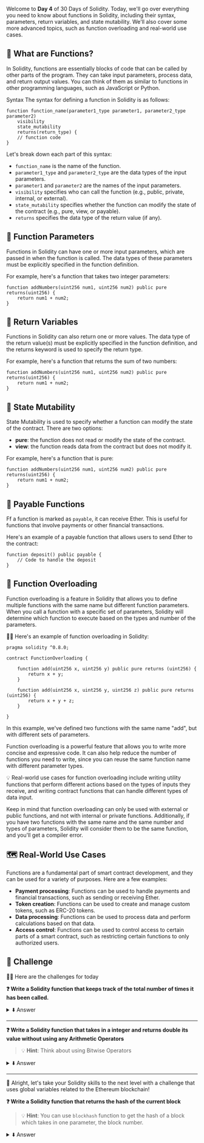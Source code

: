 Welcome to **Day 4** of 30 Days of Solidity. Today, we'll go over everything you need to know about functions in Solidity, including their syntax, parameters, return variables, and state mutability. We'll also cover some more advanced topics, such as function overloading and real-world use cases.

## 🤔 What are Functions?

In Solidity, functions are essentially blocks of code that can be called by other parts of the program. They can take input parameters, process data, and return output values. You can think of them as similar to functions in other programming languages, such as JavaScript or Python.

Syntax
The syntax for defining a function in Solidity is as follows:

```solidity copy
function function_name(parameter1_type parameter1, parameter2_type parameter2)
    visibility
    state_mutability
    returns(return_type) {
    // function code
}
```

Let's break down each part of this syntax:

- `function_name` is the name of the function.
- `parameter1_type` and `parameter2_type` are the data types of the input parameters.
- `parameter1` and `parameter2` are the names of the input parameters.
- `visibility` specifies who can call the function (e.g., public, private, internal, or external).
- `state_mutability` specifies whether the function can modify the state of the contract (e.g., pure, view, or payable).
- `returns` specifies the data type of the return value (if any).

## 📍 Function Parameters

Functions in Solidity can have one or more input parameters, which are passed in when the function is called. The data types of these parameters must be explicitly specified in the function definition.

For example, here's a function that takes two integer parameters:

```solidity copy
function addNumbers(uint256 num1, uint256 num2) public pure returns(uint256) {
    return num1 + num2;
}
```

## 📍 Return Variables

Functions in Solidity can also return one or more values. The data type of the return value(s) must be explicitly specified in the function definition, and the returns keyword is used to specify the return type.

For example, here's a function that returns the sum of two numbers:

```solidity copy
function addNumbers(uint256 num1, uint256 num2) public pure returns(uint256) {
    return num1 + num2;
}
```

## 📍 State Mutability

State Mutability is used to specify whether a function can modify the state of the contract. There are two options:

- **pure**: the function does not read or modify the state of the contract.
- **view**: the function reads data from the contract but does not modify it.

For example, here's a function that is pure:

```solidity copy
function addNumbers(uint256 num1, uint256 num2) public pure returns(uint256) {
    return num1 + num2;
}
```

## 📍 Payable Functions

Ff a function is marked as `payable`, it can receive Ether. This is useful for functions that involve payments or other financial transactions.

Here's an example of a payable function that allows users to send Ether to the contract:

```solidity copy
function deposit() public payable {
    // Code to handle the deposit
}
```

## 📍 Function Overloading

Function overloading is a feature in Solidity that allows you to define multiple functions with the same name but different function parameters. When you call a function with a specific set of parameters, Solidity will determine which function to execute based on the types and number of the parameters.

👨‍💻 Here's an example of function overloading in Solidity:

```solidity copy
pragma solidity ^0.8.0;

contract FunctionOverloading {

    function add(uint256 x, uint256 y) public pure returns (uint256) {
        return x + y;
    }

    function add(uint256 x, uint256 y, uint256 z) public pure returns (uint256) {
        return x + y + z;
    }

}
```

In this example, we've defined two functions with the same name "add", but with different sets of parameters.

Function overloading is a powerful feature that allows you to write more concise and expressive code. It can also help reduce the number of functions you need to write, since you can reuse the same function name with different parameter types.

💡 Real-world use cases for function overloading include writing utility functions that perform different actions based on the types of inputs they receive, and writing contract functions that can handle different types of data input.

Keep in mind that function overloading can only be used with external or public functions, and not with internal or private functions. Additionally, if you have two functions with the same name and the same number and types of parameters, Solidity will consider them to be the same function, and you'll get a compiler error.

## 🗺️ Real-World Use Cases

Functions are a fundamental part of smart contract development, and they can be used for a variety of purposes. Here are a few examples:

- **Payment processing**: Functions can be used to handle payments and financial transactions, such as sending or receiving Ether.
- **Token creation**: Functions can be used to create and manage custom tokens, such as ERC-20 tokens.
- **Data processing**: Functions can be used to process data and perform calculations based on that data.
- **Access control**: Functions can be used to control access to certain parts of a smart contract, such as restricting certain functions to only authorized users.

## 🎯 Challenge

👨‍💻 Here are the challenges for today

**❓ Write a Solidity function that keeps track of the total number of times it has been called.**

<details>
<summary>⬇️ Answer</summary>

```solidity copy
// SPDX-License-Identifier: MIT
pragma solidity ^0.8.14;

contract Contract {
    uint public totalCalls = 0;

    function call() public {
        totalCalls++;
    }
}
```

</details>

---

**❓ Write a Solidity function that takes in a integer and returns double its value without using any Arithmetic Operators**

> 💡 **Hint**: Think about using Bitwise Operators

<details>

<summary>⬇️ Answer</summary>

```solidity copy
// SPDX-License-Identifier: MIT
pragma solidity ^0.8.14;

contract Contract {

    function double(uint256 num) public pure returns(uint256) {
        return num << 1;
    }
}
```

</details>

---

🤔 Alright, let's take your Solidity skills to the next level with a challenge that uses global variables related to the Ethereum blockchain!

**❓ Write a Solidity function that returns the hash of the current block**

> 💡 **Hint**: You can use `blockhash` function to get the hash of a block which takes in one parameter, the block number.

<details>

<summary>⬇️ Answer</summary>

```solidity copy
// SPDX-License-Identifier: MIT
pragma solidity ^0.8.14;

contract Contract {
    function getBlockHash() public view returns (bytes32) {
        bytes32 blockHash = blockhash(block.number);
        return blockHash;
    }
}
```

</details>
